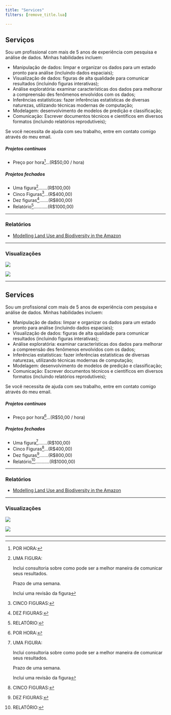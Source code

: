 ```yaml
---
title: "Services"
filters: [remove_title.lua]

---
```


::: {.content-visible when-profile="pt"}

# Serviços

Sou um profissional com mais de 5 anos de experiência com pesquisa e análise de dados. Minhas habilidades incluem:

- Manipulação de dados: limpar e organizar os dados para um estado pronto para análise (incluindo dados espaciais);
- Visualização de dados: figuras de alta qualidade para comunicar resultados (incluindo figuras interativas);
- Análise exploratória: examinar características dos dados para melhorar a compreensão des fenômenos envolvidos com os dados;
- Inferências estatísticas: fazer inferências estatísticas de diversas naturezas, utilizando técnicas modernas de computação;
- Modelagem: desenvolvimento de modelos de predição e classificação;
- Comunicação: Escrever documentos técnicos e científicos em diversos formatos (incluindo relatórios reprodutíveis);

Se você necessita de ajuda com seu trabalho, entre em contato comigo através do meu email.

::: {layout-ncol=2}

##### Projetos contínuos

- Preço por hora[^hour]...(R$50,00 / hora)

[^hour]: POR HORA:

##### Projetos fechados
- Uma figura[^one_figure].......(R$100,00)
- Cinco Figuras[^five_figures]...(R$400,00)
- Dez figuras[^ten_figures].......(R$800,00)
- Relatório[^report]...........(R$1000,00)

[^one_figure]: UMA FIGURA:

    Inclui consultoria sobre como pode ser a melhor maneira de comunicar seus resultados.
    
    Prazo de uma semana.
    
    Inclui uma revisão da figura

[^five_figures]: CINCO FIGURAS:

[^ten_figures]: DEZ FIGURAS:

[^report]: RELATÓRIO:

:::

---

### Relatórios

- [Modelling Land Use and Biodiversity in the Amazon](/documents/lulc_eco.html)

---

### Visualizações

::: {layout="[[1,1], [1]]"}

![](/dataviz/figures/brazil_states.svg){.preview-image}

::: {layout="[[1], [1], [1]]"}

![](/dataviz/figures/map.svg)
\vspace{}



\vspace{}



:::



:::

---

:::

::: {.content-visible when-profile="en"}

# Services

Sou um profissional com mais de 5 anos de experiência com pesquisa e análise de dados. Minhas habilidades incluem:

- Manipulação de dados: limpar e organizar os dados para um estado pronto para análise (incluindo dados espaciais);
- Visualização de dados: figuras de alta qualidade para comunicar resultados (incluindo figuras interativas);
- Análise exploratória: examinar características dos dados para melhorar a compreensão des fenômenos envolvidos com os dados;
- Inferências estatísticas: fazer inferências estatísticas de diversas naturezas, utilizando técnicas modernas de computação;
- Modelagem: desenvolvimento de modelos de predição e classificação;
- Comunicação: Escrever documentos técnicos e científicos em diversos formatos (incluindo relatórios reprodutíveis);

Se você necessita de ajuda com seu trabalho, entre em contato comigo através do meu email.

::: {layout-ncol=2}

##### Projetos contínuos

- Preço por hora[^hour]...(R$50,00 / hora)

[^hour]: POR HORA:

##### Projetos fechados
- Uma figura[^one_figure].......(R$100,00)
- Cinco Figuras[^five_figures]...(R$400,00)
- Dez figuras[^ten_figures].......(R$800,00)
- Relatório[^report]...........(R$1000,00)

[^one_figure]: UMA FIGURA:

    Inclui consultoria sobre como pode ser a melhor maneira de comunicar seus resultados.
    
    Prazo de uma semana.
    
    Inclui uma revisão da figura

[^five_figures]: CINCO FIGURAS:

[^ten_figures]: DEZ FIGURAS:

[^report]: RELATÓRIO:

:::

---

### Relatórios

- [Modelling Land Use and Biodiversity in the Amazon](/documents/lulc_eco.html)

---

### Visualizações

::: {layout="[[1,1], [1]]"}

![](/dataviz/figures/brazil_states.svg){.preview-image}

::: {layout="[[1], [1], [1]]"}

![](/dataviz/figures/map.svg)
\vspace{}



\vspace{}



:::



:::

---

:::
